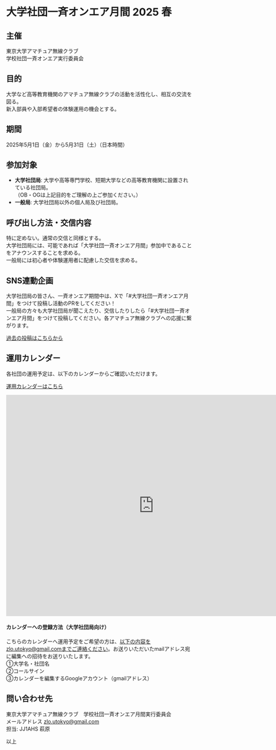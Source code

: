 # 大学社団一斉オンエア月間 2025 春

## 主催

東京大学アマチュア無線クラブ  
学校社団一斉オンエア実行委員会

## 目的

大学など高等教育機関のアマチュア無線クラブの活動を活性化し、相互の交流を図る。  
新入部員や入部希望者の体験運用の機会とする。

## 期間

2025年5月1日（金）から5月31日（土）（日本時間）

## 参加対象

- **大学社団局**: 大学や高等専門学校、短期大学などの高等教育機関に設置されている社団局。  
  （OB・OGは上記目的をご理解の上ご参加ください。）
- **一般局**: 大学社団局以外の個人局及び社団局。

## 呼び出し方法・交信内容

特に定めない。通常の交信と同様とする。  
大学社団局には、可能であれば「大学社団一斉オンエア月間」参加中であることをアナウンスすることを求める。  
一般局には初心者や体験運用者に配慮した交信を求める。

## SNS連動企画

大学社団局の皆さん、一斉オンエア期間中は、Xで「#大学社団一斉オンエア月間」をつけて投稿し活動のPRをしてください！  
一般局の方々も大学社団局が聞こえたり、交信したりしたら「#大学社団一斉オンエア月間」をつけて投稿してください。各アマチュア無線クラブへの応援に繋がります。

[過去の投稿はこちらから](https://x.com/hashtag/%E5%A4%A7%E5%AD%A6%E7%A4%BE%E5%9B%A3%E4%B8%80%E6%96%89%E3%82%AA%E3%83%B3%E3%82%A8%E3%82%A2%E6%9C%88%E9%96%93)

## 運用カレンダー

各社団の運用予定は、以下のカレンダーからご確認いただけます。

[運用カレンダーはこちら](https://calendar.google.com/calendar/embed?src=b4da52fc07c5bda8563e886fbe4f3c95cccf4013c4e7b089505cda15fc54df97%40group.calendar.google.com&ctz=Asia%2FTokyo)

<iframe
  src="https://calendar.google.com/calendar/embed?src=b4da52fc07c5bda8563e886fbe4f3c95cccf4013c4e7b089505cda15fc54df97%40group.calendar.google.com&ctz=Asia%2FTokyo&dates=20250501/20250531&showTitle=0"
  style="border: 0"
  width="800"
  height="600"
  frameborder="0"
  scrolling="no"
></iframe>

#### カレンダーへの登録方法（大学社団局向け）

こちらのカレンダーへ運用予定をご希望の方は、以下の内容をzlo.utokyo@gmail.comまでご連絡ください。お送りいただいたmailアドレス宛に編集への招待をお送りいたします。  
①大学名・社団名  
②コールサイン  
③カレンダーを編集するGoogleアカウント（gmailアドレス）

## 問い合わせ先

東京大学アマチュア無線クラブ　学校社団一斉オンエア月間実行委員会  
メールアドレス zlo.utokyo@gmail.com  
担当: JJ1AHS 萩原

以上
